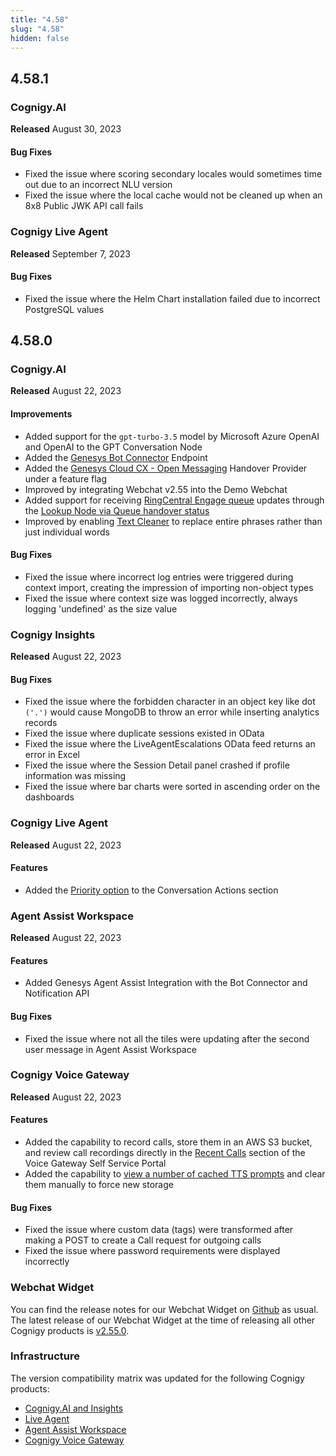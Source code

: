 ```yaml
---
title: "4.58"
slug: "4.58"
hidden: false
---
```



<ReleaseNotesGoogleConversationalActionsRemoved/>

<ReleaseNotesCompatibilityMatrix/>

## 4.58.1

### Cognigy.AI

**Released** August 30, 2023

#### Bug Fixes

- Fixed the issue where scoring secondary locales would sometimes time out due to an incorrect NLU version
- Fixed the issue where the local cache would not be cleaned up when an 8x8 Public JWK API call fails

### Cognigy Live Agent

**Released** September 7, 2023

#### Bug Fixes

- Fixed the issue where the Helm Chart installation failed due to incorrect PostgreSQL values

## 4.58.0

### Cognigy.AI

**Released** August 22, 2023

#### Improvements

- Added support for the `gpt-turbo-3.5` model by Microsoft Azure OpenAI and OpenAI to the GPT Conversation Node
- Added the [Genesys Bot Connector](/ai/agents/deploy/endpoint-reference/genesys) Endpoint
- Added the [Genesys Cloud CX - Open Messaging](/ai/escalate/handover-reference/genesys-cloud-open-messaging) Handover Provider under a feature flag
- Improved by integrating Webchat v2.55 into the Demo Webchat
- Added support for receiving [RingCentral Engage queue](/ai/escalate/handover-reference/ring-central-engage) updates through the [Lookup Node via Queue handover status](/ai/agents/develop/node-reference/logic/lookup)
- Improved by enabling [Text Cleaner](/ai/platform-features/nlu/text-cleaner) to replace entire phrases rather than just individual words

#### Bug Fixes

- Fixed the issue where incorrect log entries were triggered during context import, creating the impression of importing non-object types
- Fixed the issue where context size was logged incorrectly, always logging 'undefined' as the size value

### Cognigy Insights

**Released** August 22, 2023

#### Bug Fixes

- Fixed the issue where the forbidden character in an object key like dot `('.')` would cause MongoDB to throw an error while inserting analytics records
- Fixed the issue where duplicate sessions existed in OData
- Fixed the issue where the LiveAgentEscalations OData feed returns an error in Excel
- Fixed the issue where the Session Detail panel crashed if profile information was missing
- Fixed the issue where bar charts were sorted in ascending order on the dashboards

### Cognigy Live Agent

**Released** August 22, 2023

#### Features

- Added the [Priority option](/live-agent/conversation/assign-conversations#assign-priority) to the Conversation Actions section

### Agent Assist Workspace

**Released** August 22, 2023

#### Features

- Added Genesys Agent Assist Integration with the Bot Connector and Notification API

#### Bug Fixes

- Fixed the issue where not all the tiles were updating after the second user message in Agent Assist Workspace

### Cognigy Voice Gateway

**Released** August 22, 2023

#### Features

- Added the capability to record calls, store them in an AWS S3 bucket, and review call recordings directly in the [Recent Calls](/voice-gateway/webapp/accounts#call-recording-configuration) section of the Voice Gateway Self Service Portal
- Added the capability to [view a number of cached TTS prompts](/voice-gateway/webapp/accounts#settings) and clear them manually to force new storage

#### Bug Fixes

- Fixed the issue where custom data (tags) were transformed after making a POST to create a Call request for outgoing calls
- Fixed the issue where password requirements were displayed incorrectly

### Webchat Widget

You can find the release notes for our Webchat Widget on [Github](https://github.com/Cognigy/WebchatWidget/releases) as usual. The latest release of our Webchat Widget at the time of releasing all other Cognigy products is [v2.55.0](https://github.com/Cognigy/WebchatWidget/releases/tag/v2.55.0).

### Infrastructure

The version compatibility matrix was updated for the following Cognigy products:

- [Cognigy.AI and Insights](/ai/administer/installation/version-compatibility-matrix)
- [Live Agent](/live-agent/installation/deployment/version-compatibility-matrix)
- [Agent Assist Workspace](/agent-copilot/installation/version-compatibility-matrix)
- [Cognigy Voice Gateway](/voice-gateway/installation/version-compatibility-matrix)


